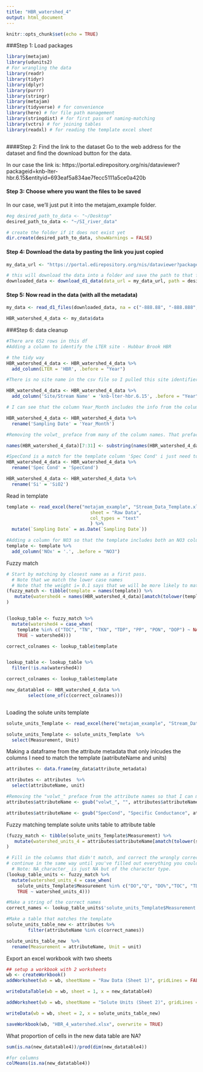 ```yaml
---
title: "HBR_watershed_4"
output: html_document
---
```


```r
knitr::opts_chunk$set(echo = TRUE)
```

###Step 1: Load packages
```r

library(metajam)  
library(udunits2)
# For wrangling the data
library(readr)
library(tidyr)
library(dplyr)
library(purrr)
library(stringr)
library(metajam)
library(tidyverse) # for convenience
library(here) # for file path management
library(stringdist) # for first pass of naming-matching
library(vctrs) # for joining tables
library(readxl) # for reading the template excel sheet



```

####Step 2: Find the link to the dataset
Go to the web address for the dataset and find the download button for the data. 

In our case the link is: https://portal.edirepository.org/nis/dataviewer?packageid=knb-lter-hbr.6.15&entityid=693eaf5a834ae7fecc5111a5ce0a420b

#### Step 3: Choose where you want the files to be saved
In our case, we'll just put it into the metajam_example folder.
```r

#eg desired_path_to_data <- "~/Desktop"
desired_path_to_data <- "~/SI_river_data"

# create the folder if it does not exist yet
dir.create(desired_path_to_data, showWarnings = FALSE)

```

#### Step 4: Download the data by pasting the link you just copied

```r

my_data_url <- "https://portal.edirepository.org/nis/dataviewer?packageid=knb-lter-hbr.6.15&entityid=693eaf5a834ae7fecc5111a5ce0a420b"

# this will download the data into a folder and save the path to that folder
downloaded_data <- download_d1_data(data_url = my_data_url, path = desired_path_to_data)

```

#### Step 5: Now read in the data (with all the metadata)

```r

my_data <- read_d1_files(downloaded_data, na = c("-888.88", "-888.888", "-888"))

HBR_watershed_4_data <- my_data$data


```

###Step 6: data cleanup

```r

#There are 652 rows in this df
#Adding a column to identify the LTER site - Hubbar Brook HBR

# the tidy way
HBR_watershed_4_data <- HBR_watershed_4_data %>% 
  add_column(LTER = 'HBR', .before = "Year")

#There is no site name in the csv file so I pulled this site identifier from the data portal

HBR_watershed_4_data <- HBR_watershed_4_data %>% 
  add_column('Site/Stream Name' = 'knb-lter-hbr.6.15', .before = "Year")

# I can see that the column Year_Month includes the info from the column in the template 'Sampling Date' so I want to rename that column 

HBR_watershed_4_data <- HBR_watershed_4_data %>% 
  rename('Sampling Date' = 'Year_Month')

```

```r

#Removing the volwt_ preface from many of the column names. That preface was preventing me from identifying which columns were a match to the template 

names(HBR_watershed_4_data)[7:31] <- substring(names(HBR_watershed_4_data)[7:31],7,15)

#SpecCond is a match for the template column 'Spec Cond' i just need to make them match exactly
HBR_watershed_4_data <- HBR_watershed_4_data %>% 
  rename('Spec Cond' = 'SpecCond')

HBR_watershed_4_data <- HBR_watershed_4_data %>% 
  rename('Si' = 'SiO2')

```

Read in template
```r

template <- read_excel(here("metajam_example", "Stream_Data_Template.xlsx"), 
                               sheet = "Raw Data",
                               col_types = "text"
                               ) %>%
  mutate(`Sampling Date` = as.Date(`Sampling Date`))

#Adding a column for NO3 so that the template includes both an NO3 column and NOx column
template <- template %>% 
  add_column('NOx' = '.', .before = "NO3")


```

Fuzzy match

```r

# Start by matching by closest name as a first pass. 
  # Note that we match the lower case names
  # Note that the weight i= 0.1 says that we will be more likely to match if watershed 1 = template + extra
(fuzzy_match <- tibble(template = names(template)) %>%
   mutate(watershed4 = names(HBR_watershed_4_data)[amatch(tolower(template), tolower(names(HBR_watershed_4_data)), maxDist = 1, weight = c(d=1,i=0.1,s=1,t=1))])
)


(lookup_table <- fuzzy_match %>%
  mutate(watershed4 = case_when(
    template %in% c("TOC", "TN", "TKN", "TDP", "PP", "PON", "DOP") ~ NA_character_,
    TRUE ~ watershed4)))

correct_colnames <- lookup_table$template



```

```r


lookup_table <- lookup_table %>%
  filter(!is.na(watershed4))

correct_colnames <- lookup_table$template

new_datatable4 <- HBR_watershed_4_data %>% 
        select(one_of(c(correct_colnames)))



```


Loading the solute units template

```r


solute_units_Template <- read_excel(here("metajam_example", "Stream_Data_Template.xlsx"), sheet = "Solute Units" )

solute_units_Template <- solute_units_Template  %>%
  select(Measurement, Unit)


```

Making a dataframe from the attribute metadata that only inlcudes the columns I need to match the template (aatributeName and units)
```r

attributes <- data.frame(my_data$attribute_metadata)

attributes <- attributes  %>%
  select(attributeName, unit)

#Removing the "volwt_" preface from the attribute names so that I can match them
attributes$attributeName <- gsub("volwt_", "", attributes$attributeName)

attributes$attributeName <- gsub("SpecCond", "Specific Conductance", attributes$attributeName)

```



Fuzzy matching template solute units table to attribute table
```r

(fuzzy_match <- tibble(solute_units_Template$Measurement) %>%
   mutate(watershed_units_4 = attributes$attributeName[amatch(tolower(solute_units_Template$Measurement), tolower(attributes$attributeName), maxDist = 1, weight = c(d=1,i=0.1,s=1,t=1))])
)


```


```r


# Fill in the columns that didn't match, and correct the wrongly corrected matches
# continue in the same way until you've filled out everything you could.
  # Note: NA_character_ is just NA but of the character type.
(lookup_table_units <- fuzzy_match %>%
  mutate(watershed_units_4 = case_when(
    solute_units_Template$Measurement %in% c("DO","Q", "DO%","TOC", "TDP","PON", "PP", "TKN","DOP","TN", "TP") ~ NA_character_,
    TRUE ~ watershed_units_4)))

#Make a string of the correct names
correct_names <- lookup_table_units$'solute_units_Template$Measurement'


```

```r

#Make a table that matches the template
solute_units_table_new <- attributes %>% 
        filter(attributeName %in% c(correct_names))

solute_units_table_new  %>% 
  rename(Measurement = attributeName, Unit = unit)
```

Export an excel workbook with two sheets

```r


## setup a workbook with 2 worksheets
wb <- createWorkbook()
addWorksheet(wb = wb, sheetName = "Raw Data (Sheet 1)", gridLines = FALSE)

writeDataTable(wb = wb, sheet = 1, x = new_datatable4)

addWorksheet(wb = wb, sheetName = "Solute Units (Sheet 2)", gridLines = FALSE)

writeData(wb = wb, sheet = 2, x = solute_units_table_new)

saveWorkbook(wb, "HBR_4_watershed.xlsx", overwrite = TRUE)

```

What proportion of cells in the new data table are NA?

```r

sum(is.na(new_datatable4))/prod(dim(new_datatable4))

#for columns
colMeans(is.na(new_datatable4))

```


